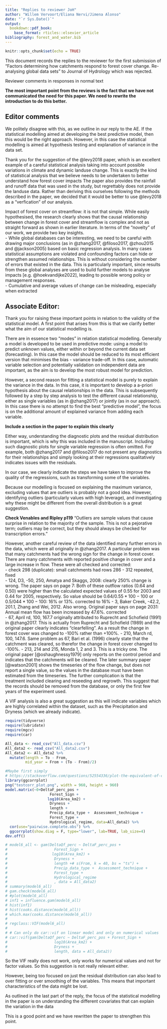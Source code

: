 ```yaml
---
title: "Replies to reviewer JoH"
author: "Willem Vervoort/Eliana Nervi/Jimena Alonso"
date: "`r Sys.Date()`"
output:   
  bookdown::pdf_book:
    base_format: rticles::elsevier_article
bibliography: forest_and_water.bib
---
```


```r
knitr::opts_chunk$set(echo = TRUE)
```

This document records the replies to the reviewer for the first submission of "Factors determining how catchments respond to forest cover change. Re-analysing global data sets" to Journal of Hydrology which was rejected.

Reviewer comments in \textcolor{blue}{blue} responses in normal text

**The most important point from the reviews is the fact that we have not communicated the need for this paper. We need to rewrite the introduction to do this better.**


## Editor comments

\textcolor{blue}{The first is to streamline the statistics.  As suggested by the AE, a formal model selection process, followed by using only the selected model(s) to evaluate change, would be a suitable approach.}

We politely disagree with this, as we outline in our reply to the AE. If the statistical modelling aimed at developing the best predictive model, then this would be the right approach. However, in this case the statistical modelling is aimed at hypothesis testing and explanation of variance in the data set.

\textcolor{blue}{In doing so, please carefully note the AEs' concerns about some of the statistical methodology - concerns which range from interpretation to the use of appropriate performance metrics across models of varying structure, to the selection of the appropriate metrics of forest cover change for analysis.}

\textcolor{blue}{The second - hopefully supported by a streamlining of the statistics - is to simplify and improve the coherence of the argument.  Framing - as the AE states - a "systematic" exploration of the importance of parameters, will improve the readability and interpretability of the work.  At present, I think because the statistical analysis itself is convoluted - so too the thread of the argument and clarity of the messages are hard to follow.}

\textcolor{blue}{The final - and perhaps in truth the most problematic issue that may stand in the way of the MS being published - relates to novelty.  The AE highlights several recent works with similar questions, approaches and findings at global scales.  I could add to that list with more regional studies (e.g. Levy et al 2018).  So carefully identifying the knowledge gap being addressed, with respect to these recent studies, and making the case for the present study being "needed" will also be essential.}  

Thank you for the suggestion of the @levy2018 paper, which is an excellent example of a careful statistical analysis taking into account possible variations in climate and dynamic landuse change. This is exactly the kind of statistical analysis that we believe needs to be undertaken to better understand how forest cover impacts  The paper also provides the rainfall and runoff data that was used in the study, but regrettably does not provide the landuse data. Rather than deriving this ourselves following the methods described in the paper, we decided that it would be better to use @levy2018 as a "verfication" of our analysis.

Impact of forest cover on streamflow: it is not that simple. While easily hypothesised, the research clearly shows that the causal relationship between change in forest cover and streamflow is complex and not as straight forward as shown in earlier literature.
In terms of the "novelty" of our work, we provide two key insights.  
- While global databases can be interesting, we need to be careful with drawing major conclusions (as in @zhang2017, @filoso2017, @zhou2015 and @jackson2005) based on basic regression analysis. In many cases statistical assumptions are violated and confounding factors can hide or strengthen assumed relationships. This is without considering the number of errors that existed in the data. This is particularly important, since results from these global analyses are used to build further models to analyse impacts [e.g. @hoekvandijke2022], leading to possible wrong policy or management responses.  
- Cumulative and average values of change can be misleading, especially when extracted 


\textcolor{blue}{These are substantial changes and go beyond a major revision.  For this reason, we're rejecting the MS at present.  If the authors are able to address the 3 issues above in a substantial revision of the MS, we would be pleased to look at it again.}

\textcolor{blue}{We would, however, consider as a new submission for review a substantially revised version of this paper that addresses all of the reviewers' comments.  Should you choose to submit such a revised manuscript please refer to the present manuscript number, provide a detailed point-by-point reply to all of the reviewers' comments, and state how the revised manuscript addresses these.}


## Associate Editor:

\textcolor{blue}{The manuscript considers an enhanced dataset of streamflow and forest cover, to explore how deforestation/afforestation alters catchment water yields. The manuscript is potentially of interest of the JoH readership, but it is not ready for review in present form.}

\textcolor{blue}{The main aspects that need to be addressed before the manuscript can be evaluated by experts in the field are listed here. 
- As apparent from the diagnostic plots, the model assumptions may be violated in many cases. This can make the results of the fitting (and hence the manuscript conclusions) incorrect. I urge the authors to double check if this is indeed the case and consider ways to address the problem. It is also good practice to check the relevance of outliers (of data with high VIF) and set them aside before model fitting. It is also not correct to comment on models as if working better or worse in certain ranges, based on the residuals (P 29), because the residuals are the results of the data and fitted model, and the fitted model depends on all datapoints.}

Thank you for raising these important points in relation to the validity of the statistical model. 
A first point that arises from this is that we clarify better what the aim of our statistical modelling is. 

There are in essence two "modes" in relation statistical modelling. Generally a model is developed to be used in predictive mode: using a model to predict unknown values, either within or beyond the current data set (forecasting). In this case the model should be reduced to its most efficient version that minimises the bias - variance trade-off. In this case, automatic variable selection and potentially validation on independent data are important, as the aim is to develop the most robust model for prediction.

However, a second reason for fitting a statistical model is purely to explain the variance in the data. In this case, it is important to develop a a-priori hypothesis about the causal relationships in the data. This is subsequently followed by a step by step analysis to test the different causal relationship, either as single variables (as in @zhang2017) or jointly (as in our approach). In this case there is no attempt to find the best "predictive model", the focus is on the additional amount of explained variance from adding each variable.

**Include a section in the paper to explain this clearly**

Either way, understanding the diagnostic plots and the residual distribution is important, which is why this was included in the manuscript. Including such diagnostic plots for single variable regression is often omitted. For example, both @zhang2017 and @filoso2017 do not present any diagnostics for their relationships and simply looking at their regressions qualitatively indicates issues with the residuals.

In our case, we clearly indicate the steps we have taken to improve the quality of the regressions, such as transforming some of the variables. 

Because our modelling is focused on explaining the maximum variance, excluding values that are outliers is probably not a good idea. However, identifying outliers (particularly values with high leverage), and investigating why these might be different from the overall distribution is a great suggestion. 

**Check Venables and Ripley p119**
"Outliers are sample values that cause surprise in relation to the majority of the sample. This is not a pejorative term; outliers may be correct, but they should always be checked for transcription errors." 

However, another careful review of the data identified many further errors in the data, which were all originally in @zhang2017. A particular problem was that many catchments had the wrong sign for the change in forest cover. There are many catchments with reported positive change in cover and a large increase in flow. These were all checked and corrected:  
- check 298 (duplicate): small catchments had rows 286 - 312 repeated, fixed  
- 124, D3, -50, 250, Amatya and Skaggs, 2008: clearly 250\% change is wrong. The paper says on page 7: Both of these outflow ratios (0.64 and 0.50) were higher than the calculated expected values of 0.55 for 2003 and 0.44 for 2005, respectively. So value should be $0.64/0.55*100 - 100$ or $0.5/044*100 - 100$: 16\% or 13\%. corrected to 16\%
- 3, Baker Creek, -42.2, 201.1, Zhang and Wei, 2012. Also wrong. Original paper says on page 2031: Annual mean flow has been increased by 47.6\%. corrected  
- 67, April rd, 100, 167.7 originally attributed to Ruprecht and Schofield (1991) in @zhang2017. This is actually from Ruprecht and Schofield (1989) and the original paper clearly indicates "clearfelling". As a result the change in forest cover was changed to -100\% rather than +100\%.
- 210, March rd, 100, 147.6. Same problem as 67, Bari et al. (1996) clearly state that the catchment was cleared, so therefor the change in forest cover changed to -100\%.
- 213, 214 and 215, Monda 1, 2 and 3. This is a tricky one. The original paper [@oshaughnessy1979] only reports on the control period and indicates that the catchments will be cleared. The later summary paper [@watson2001] shows the timeseries of the flow change, but does not report a single value, so the values in the database must have been estimated from the timeseries. The further complication is that the treatment included clearing and reseeding and regrowth. This suggest that the records should be removed from the database, or only the first few years of the experiment used.



A VIF analysis is also a great suggestion as this will indicate variables which are highly correlated within the dataset, such as the Precipitation and Dryness (which we already indicate).

```r
require(tidyverse)
require(lubridate)
require(mgcv)
require(car)

All_data <- read_csv("All_data.csv")
All_data2 <- read_csv("All_data2.csv")
All_data2 <- All_data2 %>%
  mutate(length = To - From,
         mid_year = From + (To - From)/2)

#Maybe first simply
# https://stackoverflow.com/questions/52554336/plot-the-equivalent-of-correlation-matrix-for-factors-categorical-data-and-mi
library(ggcorrplot)
png("testcorr_plot.png", width = 960, height = 960)
model.matrix(~0+DeltaF_perc_pos + 
                    Forest_Sign + 
                   log10(Area_km2) + 
                    Dryness + 
                    length +
                    Precip_data_type +  Assessment_technique +
                    Forest_type +
                    Hydrological_regime, data=All_data2) %>% 
  cor(use="pairwise.complete.obs") %>% 
  ggcorrplot(show.diag = F, type="lower", lab=TRUE, lab_size=4)
dev.off()

# model6_all <- gam(DeltaQf_perc ~ DeltaF_perc_pos + 
#                     Forest_Sign + 
#                    log10(Area_km2) + 
#                     Dryness + 
#                     length +# s(From, k = 40, bs = "ts") +
#                     Precip_data_type +  Assessment_technique +
#                     Forest_type +
#                     Hydrological_regime
#                     , data = All_data2)
# summary(model6_all)
# gam.check(model6_all)
# #plot(model6_all)
# inf1 = influence.gam(model6_all)
# hist(inf1)
# hist(cooks.distance(model6_all))
# which.max(cooks.distance(model6_all))
# 
# regclass::VIF(model6_all)
# 
# # Can only do car::vif on linear model and only on numerical values
# car::vif(gam(DeltaQf_perc ~ DeltaF_perc_pos + Forest_Sign + 
#                     log10(Area_km2) + 
#                     Dryness + 
#                     length, data = All_data2))
```

So the VIF really does not work, only works for numerical values and not for factor values. So this suggestion is not really relevant either.

However, being too focused on just the residual distribution can also lead to over fitting or over smoothing of the variables. This means that important characteristics of the data might be lost. 


\textcolor{blue}{- The manuscript presents a number of alternative statistical models, differing by candidate explanatory variables. Each model is designed considering the key shortcomings of the previous one. The end result of such an approach is a complex and somewhat non systematic exploration of predictors and their explanatory power, where it is easy to get lost. I suggest restructuring the manuscript around a well-designed and robustly formalized model selection. One way to proceed could be to start with the most complex model suggested by the extant understanding of the processes at play, and then proceed with a model simplification, according to some consistent criteria (AIC, dropping non significant terms, or similar; high r2 is not a good criterion because it does not consider the number of parameters). A full blown model selection would also allow to retain or discard the interaction terms, which could be important (as also recognized by the authors; Section 4.5) and should not be discarded a priori. Doing a proper model selection and presenting the results only for the best model (according to a clearly specified criterion) would be less subjective and allow to drastically reduce the number of figures and tables, allowing the reader to focus their attention on the key message.}

As outlined in the last part of the reply, the focus of the statistical modelling in the paper is on understanding the different covariates that can explain the variation in the data 


\textcolor{blue}{- The novelty of this work needs to emerge more clearly in the introduction. As it looks now, the manuscript could be easily considered somewhat confirmatory, with respect to most data, approaches and conclusions reached by Zhang et al 2017 and Filoso et al 2017. Furthermore, the introduction needs to be rearranged, starting with a clear statement of the problem, what we know about that based on previous results, what is missing/how these previous analyses can be improved, and, stemming from these knowledge gaps and/or our understanding of the mechanisms, the questions addressed in the work or the hypotheses tested.}

This is a good point and we have rewritten the paper to strengthen this point.

\textcolor{blue}{There are also some typos and unfinished sentences (e.g., L 142, L 298). Some units are missing (for example those of length of the experiment in the figures) and symbols are not defined at their first appearance (E0/Pa in L 99; Dryness Index). Also: how is Table 1 used? These are not big issues per se but are nonetheless distracting.}

\textcolor{blue}{I would also like to provide the authors with a couple of suggestions regarding the statistical model and their interpretation. 
- The models used in the manuscript consider the absolute value of the forest cover change and then its sign, but this choice is not well justified. It implicitly assumes that the status corresponding to no change distinguishes two ‘realms’. Yet, I would expect (and it is also hinted at at some point in the manuscript) that what really matters is the \%forested area (possibly in relation to the climatic conditions) and how it changes. So, I would suggest the authors to consider whether a model nearer to our understanding of the phenomena at play would be one including, for the forest part, \%change in forested area (with sign) and \%forested area, with the latter possibly as random effect, if not of interested.}


\textcolor{blue}{- The fact that the explanatory power is low (low r2) does not necessarily make the results uninteresting (against conclusion on L 530), simply it suggests there are other factors, not included in the model, which have a large effect, and that the model presented cannot be used in a predictive mode. While it is important to present also the r2, even a model with low r2 square we learn which factors significantly affect the change in streamflow and which do not do so.}


